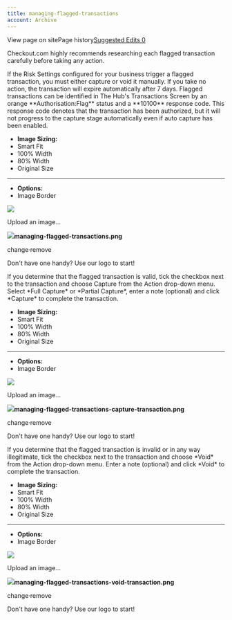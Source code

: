 ```yaml
---
title: managing-flagged-transactions
account: Archive
---
```


View page on sitePage history[Suggested Edits 0](/project/checkoutdocs-legacy/v1.9/suggested)

Checkout.com highly recommends researching each flagged transaction carefully before taking any action.

If the Risk Settings configured for your business trigger a flagged transaction, you must either capture or void it manually. If you take no action, the transaction will expire automatically after 7 days. Flagged transactions can be identified in The Hub's Transactions Screen by an orange \*\*Authorisation:Flag\*\* status and a \*\*10100\*\* response code. This response code denotes that the transaction has been authorized, but it will not progress to the capture stage automatically even if auto capture has been enabled.

- **Image Sizing:**
- Smart Fit
- 100% Width
- 80% Width
- Original Size

---

- **Options:**
- Image Border

![](https://files.readme.io/a3b42be-managing-flagged-transactions.png)

Upload an image...

![](https://files.readme.io/a3b42be-managing-flagged-transactions.png)**managing-flagged-transactions.png**

change·remove

Don't have one handy? Use our logo to start!

If you determine that the flagged transaction is valid, tick the checkbox next to the transaction and choose Capture from the Action drop-down menu. Select \*Full Capture\* or \*Partial Capture\*, enter a note (optional) and click \*Capture\* to complete the transaction.

- **Image Sizing:**
- Smart Fit
- 100% Width
- 80% Width
- Original Size

---

- **Options:**
- Image Border

![](https://files.readme.io/ca6254b-managing-flagged-transactions-capture-transaction.png)

Upload an image...

![](https://files.readme.io/ca6254b-managing-flagged-transactions-capture-transaction.png)**managing-flagged-transactions-capture-transaction.png**

change·remove

Don't have one handy? Use our logo to start!

If you determine that the flagged transaction is invalid or in any way illegitimate, tick the checkbox next to the transaction and choose \*Void\* from the Action drop-down menu. Enter a note (optional) and click \*Void\* to complete the transaction.

- **Image Sizing:**
- Smart Fit
- 100% Width
- 80% Width
- Original Size

---

- **Options:**
- Image Border

![](https://files.readme.io/1f39cdb-managing-flagged-transactions-void-transaction.png)

Upload an image...

![](https://files.readme.io/1f39cdb-managing-flagged-transactions-void-transaction.png)**managing-flagged-transactions-void-transaction.png**

change·remove

Don't have one handy? Use our logo to start!
